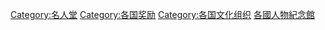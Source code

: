 {{Categories by country|nocat}}

[[Category:名人堂|Category:名人堂]]
[[Category:各国奖励|Category:各国奖励]]
[[Category:各国文化组织|Category:各国文化组织]]
[[Category:各國人物紀念館|]]